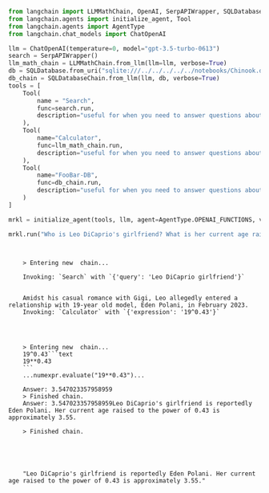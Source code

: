 ```python
from langchain import LLMMathChain, OpenAI, SerpAPIWrapper, SQLDatabase, SQLDatabaseChain
from langchain.agents import initialize_agent, Tool
from langchain.agents import AgentType
from langchain.chat_models import ChatOpenAI
```


```python
llm = ChatOpenAI(temperature=0, model="gpt-3.5-turbo-0613")
search = SerpAPIWrapper()
llm_math_chain = LLMMathChain.from_llm(llm=llm, verbose=True)
db = SQLDatabase.from_uri("sqlite:///../../../../../notebooks/Chinook.db")
db_chain = SQLDatabaseChain.from_llm(llm, db, verbose=True)
tools = [
    Tool(
        name = "Search",
        func=search.run,
        description="useful for when you need to answer questions about current events. You should ask targeted questions"
    ),
    Tool(
        name="Calculator",
        func=llm_math_chain.run,
        description="useful for when you need to answer questions about math"
    ),
    Tool(
        name="FooBar-DB",
        func=db_chain.run,
        description="useful for when you need to answer questions about FooBar. Input should be in the form of a question containing full context"
    )
]
```


```python
mrkl = initialize_agent(tools, llm, agent=AgentType.OPENAI_FUNCTIONS, verbose=True)
```


```python
mrkl.run("Who is Leo DiCaprio's girlfriend? What is her current age raised to the 0.43 power?")
```

<CodeOutputBlock lang="python">

```
    
    
    > Entering new  chain...
    
    Invoking: `Search` with `{'query': 'Leo DiCaprio girlfriend'}`
    
    
    Amidst his casual romance with Gigi, Leo allegedly entered a relationship with 19-year old model, Eden Polani, in February 2023.
    Invoking: `Calculator` with `{'expression': '19^0.43'}`
    
    
    
    
    > Entering new  chain...
    19^0.43```text
    19**0.43
    ```
    ...numexpr.evaluate("19**0.43")...
    
    Answer: 3.547023357958959
    > Finished chain.
    Answer: 3.547023357958959Leo DiCaprio's girlfriend is reportedly Eden Polani. Her current age raised to the power of 0.43 is approximately 3.55.
    
    > Finished chain.





    "Leo DiCaprio's girlfriend is reportedly Eden Polani. Her current age raised to the power of 0.43 is approximately 3.55."
```

</CodeOutputBlock>
